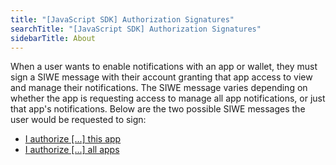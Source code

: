 ```yaml
---
title: "[JavaScript SDK] Authorization Signatures"
searchTitle: "[JavaScript SDK] Authorization Signatures"
sidebarTitle: About
---
```


When a user wants to enable notifications with an app or wallet, they must sign a SIWE message with their account granting that app access to view and manage their notifications. The SIWE message varies depending on whether the app is requesting access to manage all app notifications, or just that app's notifications. Below are the two possible SIWE messages the user would be requested to sign:

- [I authorize [...] this app](this-app)
- [I authorize [...] all apps](all-apps)

